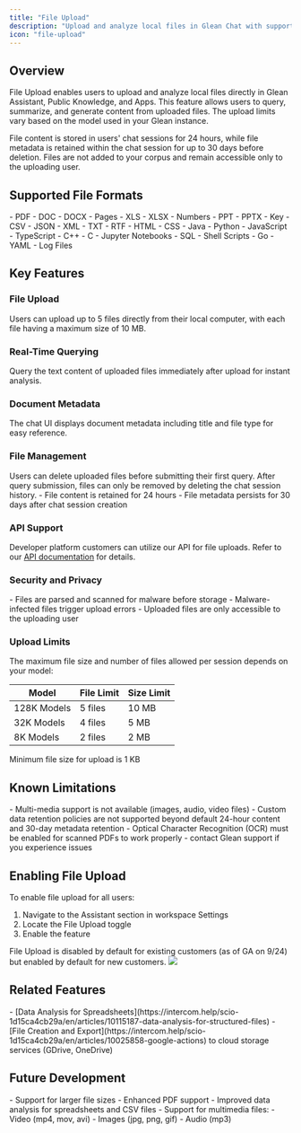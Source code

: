 ```yaml
---
title: "File Upload"
description: "Upload and analyze local files in Glean Chat with support for documents, spreadsheets, presentations, and code files"
icon: "file-upload"
---
```


## Overview

File Upload enables users to upload and analyze local files directly in Glean Assistant, Public Knowledge, and Apps. This feature allows users to query, summarize, and generate content from uploaded files. The upload limits vary based on the model used in your Glean instance.

<Info>
File content is stored in users' chat sessions for 24 hours, while file metadata is retained within the chat session for up to 30 days before deletion. Files are not added to your corpus and remain accessible only to the uploading user.
</Info>

## Supported File Formats

<AccordionGroup>
  <Accordion title="Document Files">
    - PDF
    - DOC
    - DOCX
    - Pages
  </Accordion>

  <Accordion title="Spreadsheet Files">
    - XLS
    - XLSX
    - Numbers
  </Accordion>

  <Accordion title="Presentation Files">
    - PPT
    - PPTX
    - Key
  </Accordion>

  <Accordion title="Text Files">
    - CSV
    - JSON
    - XML
    - TXT
    - RTF
  </Accordion>

  <Accordion title="Web Files">
    - HTML
    - CSS
  </Accordion>

  <Accordion title="Code Files">
    - Java
    - Python
    - JavaScript
    - TypeScript
    - C++
    - C
    - Jupyter Notebooks
    - SQL
    - Shell Scripts
    - Go
    - YAML
    - Log Files
  </Accordion>
</AccordionGroup>

## Key Features

### File Upload
Users can upload up to 5 files directly from their local computer, with each file having a maximum size of 10 MB.

### Real-Time Querying
Query the text content of uploaded files immediately after upload for instant analysis.

### Document Metadata
The chat UI displays document metadata including title and file type for easy reference.

### File Management

<Steps>
  <Step title="File Deletion">
    Users can delete uploaded files before submitting their first query. After query submission, files can only be removed by deleting the chat session history.
  </Step>
  <Step title="Retention Policy">
    - File content is retained for 24 hours
    - File metadata persists for 30 days after chat session creation
  </Step>
</Steps>

### API Support
Developer platform customers can utilize our API for file uploads. Refer to our [API documentation](https://docs.google.com/document/d/1YwsNVGIHF--oj6PcmOysTfDX0HVinKASq47uRp4SMr8/edit?usp=sharing) for details.

### Security and Privacy

<Card title="Security Features">
  - Files are parsed and scanned for malware before storage
  - Malware-infected files trigger upload errors
  - Uploaded files are only accessible to the uploading user
</Card>

### Upload Limits

The maximum file size and number of files allowed per session depends on your model:

| Model | File Limit | Size Limit |
|-------|------------|------------|
| 128K Models | 5 files | 10 MB |
| 32K Models | 4 files | 5 MB |
| 8K Models | 2 files | 2 MB |

<Info>Minimum file size for upload is 1 KB</Info>

## Known Limitations

<Warning>
- Multi-media support is not available (images, audio, video files)
- Custom data retention policies are not supported beyond default 24-hour content and 30-day metadata retention
- Optical Character Recognition (OCR) must be enabled for scanned PDFs to work properly - contact Glean support if you experience issues
</Warning>

## Enabling File Upload

To enable file upload for all users:

1. Navigate to the Assistant section in workspace Settings
2. Locate the File Upload toggle
3. Enable the feature

<Info>
File Upload is disabled by default for existing customers (as of GA on 9/24) but enabled by default for new customers.
</Info>

<Frame>
  <img src="https://downloads.intercomcdn.com/i/o/1190343648/0968a7813764cf57a35b5430/AD_4nXeyVAWs5PSgFmrV03nwSd7jSEIsdWxkeBYwYPwu8gmxCoTRgGwSz79iVjBGzAxUaMsPzwrfgR8p6mUm0LTXBk7HkTyg5kksodK7cVk0dK3mfOhb8DoYhL3rFM7GKnoE5T9dOCBPWAq5BtTzrn_uMvVp5NE" />
</Frame>

## Related Features

<Card title="Additional Capabilities" icon="stars">
- [Data Analysis for Spreadsheets](https://intercom.help/scio-1d15ca4cb29a/en/articles/10115187-data-analysis-for-structured-files)
- [File Creation and Export](https://intercom.help/scio-1d15ca4cb29a/en/articles/10025858-google-actions) to cloud storage services (GDrive, OneDrive)
</Card>

## Future Development

<Accordion title="Planned Enhancements" icon="rocket">
- Support for larger file sizes
- Enhanced PDF support
- Improved data analysis for spreadsheets and CSV files
- Support for multimedia files:
  - Video (mp4, mov, avi)
  - Images (jpg, png, gif)
  - Audio (mp3)
</Accordion>
